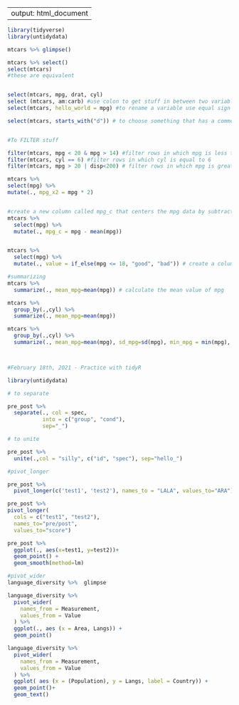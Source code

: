 ---
output: html_document
----

```r
library(tidyverse)
library(untidydata)

mtcars %>% glimpse()

mtcars %>% select()
select(mtcars)
#these are equivalent


select(mtcars, mpg, drat, cyl)
select (mtcars, am:carb) #use colon to get stuff in between two variables
select(mtcars, hello_world = mpg) #to rename a variable use equal sign

select(mtcars, starts_with("d")) # to choose something that has a common element


#To FILTER stuff

filter(mtcars, mpg < 20 & mpg > 14) #filter rows in which mpg is less than 20 and greater than 14
filter(mtcars, cyl == 6) #filter rows in which cyl is equal to 6
filter(mtcars, mpg > 20 | disp<200) # filter rows in which mpg is greater than 20 or disp is less that 200

mtcars %>% 
select(mpg) %>% 
mutate(., mpg_x2 = mpg * 2)


#create a new column called mpg_c that centers the mpg data by subtracting the mean value of mpg from every value in the dataframe
mtcars %>% 
  select(mpg) %>% 
  mutate(., mpg_c = mpg - mean(mpg))


mtcars %>% 
  select(mpg) %>% 
  mutate(., value = if_else(mpg <= 18, "good", "bad")) # create a column where 

#summarizing
mtcars %>% 
  summarize(., mean_mpg=mean(mpg)) # calculate the mean value of mpg

mtcars %>% 
  group_by(.,cyl) %>% 
  summarize(., mean_mpg=mean(mpg))

mtcars %>% 
  group_by(.,cyl) %>% 
  summarize(., mean_mpg=mean(mpg), sd_mpg=sd(mpg), min_mpg = min(mpg), max_mg=max(mpg))



#February 18th, 2021 - Practice with tidyR

library(untidydata)

# to separate

pre_post %>% 
  separate(., col = spec, 
           into = c("group", "cond"), 
           sep="_")

# to unite

pre_post %>% 
  unite(.,col = "silly", c("id", "spec"), sep="hello_")

#pivot_longer

pre_post %>% 
  pivot_longer(c('test1', 'test2'), names_to = "LALA", values_to="ARA")

pre_post %>% 
pivot_longer(
  cols = c("test1", "test2"),
  names_to="pre/post",
  values_to="score")

pre_post %>% 
  ggplot(., aes(x=test1, y=test2))+
  geom_point() +
  geom_smooth(method=lm)

#pivot_wider
language_diversity %>%  glimpse

language_diversity %>% 
  pivot_wider(
    names_from = Measurement,
    values_from = Value
  ) %>% 
  ggplot(., aes (x = Area, Langs)) +
  geom_point()

language_diversity %>% 
  pivot_wider(
    names_from = Measurement,
    values_from = Value
  ) %>% 
  ggplot( aes (x = (Population), y = Langs, label = Country)) +
  geom_point()+
  geom_text()


```
